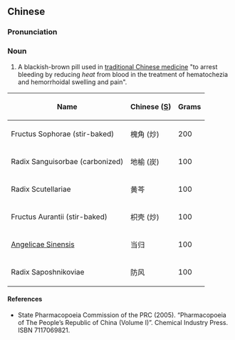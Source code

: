 ==Chinese==
{{zh-forms}}

===Pronunciation===
{{zh-pron
|m=huáijiǎo wán
|cat=n
}}

===Noun===
{{zh-noun}}

# A blackish-brown pill used in [[traditional Chinese medicine]] "to arrest bleeding by reducing ''heat'' from blood in the treatment of hematochezia and hemorrhoidal swelling and pain".

{| class="wikitable sortable"
|-
!Name
!Chinese ([[Simplified Chinese|S]])
!Grams
|-
|Fructus Sophorae (stir-baked)
|槐角 (炒)
| 200
|-
|Radix Sanguisorbae (carbonized)
|地榆 (炭)
| 100
|-
|Radix Scutellariae
|黄芩
| 100
|-
|Fructus Aurantii (stir-baked)
|枳壳 (炒)
| 100
|-
| {{l|la|radix|Radix}} [[Angelica sinensis|Angelicae Sinensis]]
|当归
| 100
|-
|Radix Saposhnikoviae
|防风
| 100
|}

====References====
* State Pharmacopoeia Commission of the PRC (2005). “Pharmacopoeia of The People’s Republic of China (Volume I)”. Chemical Industry Press. ISBN 7117069821.